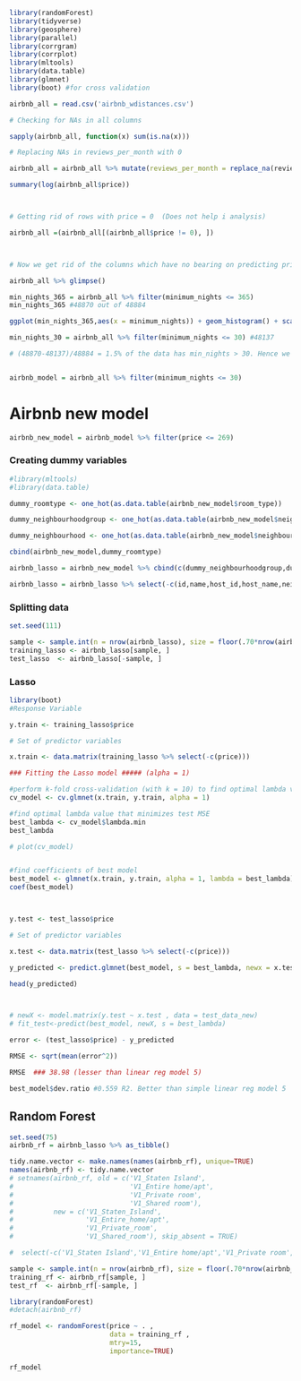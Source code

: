 ```{r}
library(randomForest)
library(tidyverse)
library(geosphere)
library(parallel)
library(corrgram)
library(corrplot)
library(mltools)
library(data.table)
library(glmnet)
library(boot) #for cross validation
```

```{r}
airbnb_all = read.csv('airbnb_wdistances.csv')

# Checking for NAs in all columns

sapply(airbnb_all, function(x) sum(is.na(x)))

# Replacing NAs in reviews_per_month with 0

airbnb_all = airbnb_all %>% mutate(reviews_per_month = replace_na(reviews_per_month, 0))

summary(log(airbnb_all$price))



# Getting rid of rows with price = 0  (Does not help i analysis)

airbnb_all =(airbnb_all[(airbnb_all$price != 0), ])



# Now we get rid of the columns which have no bearing on predicting price

airbnb_all %>% glimpse()

min_nights_365 = airbnb_all %>% filter(minimum_nights <= 365)
min_nights_365 #48870 out of 48884

ggplot(min_nights_365,aes(x = minimum_nights)) + geom_histogram() + scale_x_continuous(breaks = seq(0,365, by = 40)) # most nights within 30 

min_nights_30 = airbnb_all %>% filter(minimum_nights <= 30) #48137

# (48870-48137)/48884 = 1.5% of the data has min_nights > 30. Hence we get rid of those rows


airbnb_model = airbnb_all %>% filter(minimum_nights <= 30)
```

# Airbnb new model
```{r}
airbnb_new_model = airbnb_model %>% filter(price <= 269)
```


### Creating dummy variables #####

```{r}
#library(mltools)
#library(data.table)

dummy_roomtype <- one_hot(as.data.table(airbnb_new_model$room_type))

dummy_neighbourhoodgroup <- one_hot(as.data.table(airbnb_new_model$neighbourhood_group))

dummy_neighbourhood <- one_hot(as.data.table(airbnb_new_model$neighbourhood))

cbind(airbnb_new_model,dummy_roomtype)

airbnb_lasso = airbnb_new_model %>% cbind(c(dummy_neighbourhoodgroup,dummy_roomtype,dummy_neighbourhood))

airbnb_lasso = airbnb_lasso %>% select(-c(id,name,host_id,host_name,neighbourhood_group,neighbourhood,latitude,longitude,room_type,last_review,station))

```



### Splitting data ####

```{r}

set.seed(111)

sample <- sample.int(n = nrow(airbnb_lasso), size = floor(.70*nrow(airbnb_new_model)), replace = F)
training_lasso <- airbnb_lasso[sample, ]
test_lasso  <- airbnb_lasso[-sample, ]


```



### Lasso ####

```{r}
library(boot)
#Response Variable

y.train <- training_lasso$price

# Set of predictor variables

x.train <- data.matrix(training_lasso %>% select(-c(price)))

### Fitting the Lasso model ##### (alpha = 1)

#perform k-fold cross-validation (with k = 10) to find optimal lambda value
cv_model <- cv.glmnet(x.train, y.train, alpha = 1)

#find optimal lambda value that minimizes test MSE
best_lambda <- cv_model$lambda.min
best_lambda

# plot(cv_model)


#find coefficients of best model
best_model <- glmnet(x.train, y.train, alpha = 1, lambda = best_lambda)
coef(best_model)



y.test <- test_lasso$price

# Set of predictor variables

x.test <- data.matrix(test_lasso %>% select(-c(price)))

y_predicted <- predict.glmnet(best_model, s = best_lambda, newx = x.test)

head(y_predicted)



# newX <- model.matrix(y.test ~ x.test , data = test_data_new)
# fit_test<-predict(best_model, newX, s = best_lambda)

error <- (test_lasso$price) - y_predicted

RMSE <- sqrt(mean(error^2))

RMSE  ### 38.98 (lesser than linear reg model 5)

best_model$dev.ratio #0.559 R2. Better than simple linear reg model 5


```

## Random Forest ##

```{r}
set.seed(75)
airbnb_rf = airbnb_lasso %>% as_tibble()

tidy.name.vector <- make.names(names(airbnb_rf), unique=TRUE)
names(airbnb_rf) <- tidy.name.vector
# setnames(airbnb_rf, old = c('V1_Staten Island',
#                             'V1_Entire home/apt',
#                             'V1_Private room',
#                             'V1_Shared room'),
#          new = c('V1_Staten_Island',
#                  'V1_Entire_home/apt',
#                  'V1_Private_room',
#                  'V1_Shared_room'), skip_absent = TRUE)

#  select(-c('V1_Staten Island','V1_Entire home/apt','V1_Private room','V1_Shared room'))

sample <- sample.int(n = nrow(airbnb_rf), size = floor(.70*nrow(airbnb_rf)), replace = F)
training_rf <- airbnb_rf[sample, ]
test_rf  <- airbnb_rf[-sample, ]


```


```{r}
library(randomForest)
#detach(airbnb_rf)

rf_model <- randomForest(price ~ . ,
                         data = training_rf ,
                         mtry=15,
                         importance=TRUE)

rf_model

```